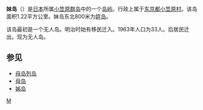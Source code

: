 {{Unreferenced|time=2018-01-22T17:18:28+00:00}}
{{Infobox islands
| name = 妹岛
| image name = Meijima and Imotojima.jpg
| image caption = 從[[母島|母島]]的小富士所看到的妹島（右）及姪島（左）
| image size = 270
| coordinates = {{coord|26|33|30|N|142|12|30|E}}
| area km2 = 1.22
| elevation m = 216.1
| location = [[太平洋|太平洋]][[菲律宾海|菲律宾海]]
| archipelago = [[小笠原群岛|小笠原群岛]]
| country = {{Flagicon|JPN}}[[日本|日本]]
| country admin divisions title = [[日本行政区划|行政区划]]
| country admin divisions = [[东京都|东京都]][[小笠原村|小笠原村]]
| map = Japan&neighbours
| label = 妹島的位置
| label_position = bottom
| map_mark = Location dot red.svg
| map_mark_width = 9
| map_width = 270
| map_alt = 妹島的位置
| map_caption = 妹島在日本的位置
}}

'''妹岛'''（{{jpn|j=妹島|hg=いもうとじま|rm=Imouto jima}}）是[[日本|日本]]所属[[小笠原群岛|小笠原群岛]]中的一个[[岛屿|岛屿]]。行政上属于[[东京都|东京都]][[小笠原村|小笠原村]]。该岛面积1.22平方公里。妹岛东北800米为[[姪岛|姪岛]]。

该岛最初是一个无人岛。明治时始有移民迁入。1963年人口为33人。后居民迁出。现为无人岛。

== 参见 ==
*[[母岛列岛|母岛列岛]]
*[[母岛|母岛]]
*[[姊岛|姊岛]]



{{伊豆小笠原群島}}

[[Category:小笠原群島|M]]